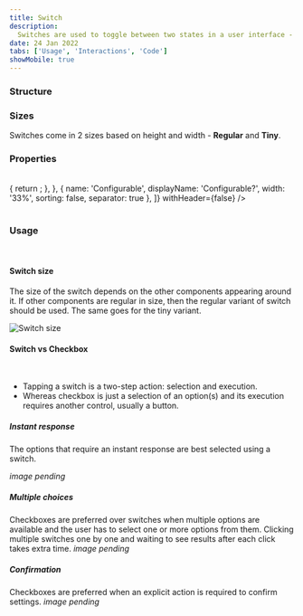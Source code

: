 ```yaml
---
title: Switch
description:
  Switches are used to toggle between two states in a user interface - ON and OFF, hence resembling the real-life switches used to turn something ON or OFF.
date: 24 Jan 2022
tabs: ['Usage', 'Interactions', 'Code']
showMobile: true
---
```


### Structure

<Preview name='switch-default-switch' />

### Sizes

Switches come in 2 sizes based on height and width - **Regular** and **Tiny**.

<Preview name='switch-variants-size' />

### Properties

<br/>

<Card shadow='none'>
  <Table
    showMenu={false}
    separator={true}
    data={[
      {
        Property: 'Color - ON state',
        Value: '#0070DD (primary)',
        Configurable: '❌',
      },
      {
        Property: 'Color - OFF state',
        Value: '#E5E5E5 (stone-light)',
        Configurable: '❌',
      },
      {
        Property: 'Oval shadow',
        Value: 'Shadow 20',
        Configurable: '❌',
      },
    ]}
    schema={[
      {
        name: 'Property',
        displayName: 'Property',
        width: '34%',
        sorting: false,
        separator: true,
        cellType: 'DEFAULT'
      },
      {
        name: 'Value',
        displayName: 'Value',
        width: '33%',
        sorting: false,
        separator: true,
        cellRenderer: ({ data }) => {
          return <Rectangle name={data.Value} />;
        },
      },
      {
        name: 'Configurable',
        displayName: 'Configurable?',
        width: '33%',
        sorting: false,
        separator: true
      },
    ]}
    withHeader={false}
  />
</Card>
<br/>
<br/>

### Usage

<br/>

#### Switch size

The size of the switch depends on the other components appearing around it. If other components are regular in size, then the regular variant of switch should be used. The same goes for the tiny variant.

![Switch size](./images/switch-3.png)
<br/>

#### Switch vs Checkbox

<br/>

<ul>
<li> Tapping a switch is a two-step action: selection and execution. </li>
<li> Whereas checkbox is just a selection of an option(s) and its execution requires another control, usually a button. </li>
</ul>

##### Instant response

The options that require an instant response are best selected using a switch.

*image pending*

##### Multiple choices

Checkboxes are preferred over switches when multiple options are available and the user has to select one or more options from them. Clicking multiple switches one by one and waiting to see results after each click takes extra time.
*image pending*

##### Confirmation

Checkboxes are preferred when an explicit action is required to confirm settings.
*image pending*


